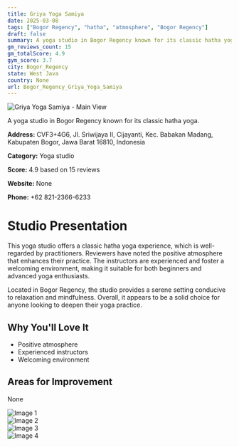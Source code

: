 ```yaml
---
title: Griya Yoga Samiya
date: 2025-03-08
tags: ["Bogor Regency", "hatha", "atmosphere", "Bogor Regency"]  
draft: false
summary: A yoga studio in Bogor Regency known for its classic hatha yoga.
gm_reviews_count: 15
gm_totalScore: 4.9
gym_score: 3.7
city: Bogor_Regency
state: West Java
country: None
url: Bogor_Regency_Griya_Yoga_Samiya
---
```


<div className="aspect-[16/9] relative my-8">
  <img 
    src="https://lh3.googleusercontent.com/gps-cs-s/AB5caB9u2SkHLeqm_BXD7mwl_eAvttHPle2lZyuw3Q2RP8M9hR2iBoqXLoZBh_9UxgyG9grVW1qkqXeVVyjdqrpZZ1OFVk_ee4-ykQk_RK5gsUba4wBYQkZuBFWetiAM2MC5HAr_SaA=w1920-h1080-k-no"
    alt="Griya Yoga Samiya - Main View"
    className="object-cover absolute inset-0 w-full h-full rounded-lg"
  />
</div>

A yoga studio in Bogor Regency known for its classic hatha yoga.

**Address:** CVF3+4G6, Jl. Sriwijaya II, Cijayanti, Kec. Babakan Madang, Kabupaten Bogor, Jawa Barat 16810, Indonesia

**Category:** Yoga studio

**Score:** 4.9 based on 15 reviews

**Website:** None

**Phone:** +62 821-2366-6233

# Studio Presentation

This yoga studio offers a classic hatha yoga experience, which is well-regarded by practitioners. Reviewers have noted the positive atmosphere that enhances their practice. The instructors are experienced and foster a welcoming environment, making it suitable for both beginners and advanced yoga enthusiasts.

Located in Bogor Regency, the studio provides a serene setting conducive to relaxation and mindfulness. Overall, it appears to be a solid choice for anyone looking to deepen their yoga practice.

## Why You'll Love It

- Positive atmosphere
- Experienced instructors
- Welcoming environment

## Areas for Improvement

None

<div className="grid grid-cols-1 xl:grid-cols-2 gap-4 my-8">
<div className="aspect-[4/3] relative"><img src="https://lh3.googleusercontent.com/gps-cs-s/AB5caB8nMKbWg4cpmWyDGqPegzj0vnY87ejPH1HX8vadrxGZav7K-pW-cYj54hn0SE7rxcUWXl4VUcpFl-qFZxyAbsrxNDSRzONATRSNFx9XDwDxQCBA-mrGXqztnI0f-FbLFh2iHdrf=w1920-h1080-k-no" alt="Image 1" className="object-cover absolute inset-0 w-full h-full rounded-lg" /></div>
<div className="aspect-[4/3] relative"><img src="https://lh3.googleusercontent.com/gps-cs-s/AB5caB8dvV_yvUt0OCuOGWELAlTsMZYgI7_HFWTyy-3TuPlsXvn7rYBeEKAsYOK6XMeClToiWdPiqmkSarJK2EXrd5hLjmomBI6C7NI7NdPpbkDpM62AkzxwTQ8VfhpAr448dZj2PZzBnQ=w1920-h1080-k-no" alt="Image 2" className="object-cover absolute inset-0 w-full h-full rounded-lg" /></div>
<div className="aspect-[4/3] relative"><img src="https://lh3.googleusercontent.com/gps-cs-s/AB5caB9B6Chw3u9mhH5kSzvg13OvOEZ-e3zK6Qosm1zOALKGhg-ML-zOl9PtCqtRlq1Bq30tE5wZwldinhxcp5Z6j_sfw59TAEJrdJzxbvbGahE1J4DMGXccb3eGQsoaTCT1RRhiTCBm=w1920-h1080-k-no" alt="Image 3" className="object-cover absolute inset-0 w-full h-full rounded-lg" /></div>
<div className="aspect-[4/3] relative"><img src="https://lh3.googleusercontent.com/gps-cs-s/AB5caB-v0n5mFmUybpGjlaJnIWDrdMAlHJwZw4Og8IiB18pGENIoppCRRNrvvSq_EkL4oD74-FbqwDDivFjPrL84S_DVEl0JWIOMtmr0EYtfSn0TMZbAY_XY_2eUbLv62lI173nLGN8=w1920-h1080-k-no" alt="Image 4" className="object-cover absolute inset-0 w-full h-full rounded-lg" /></div>
</div>